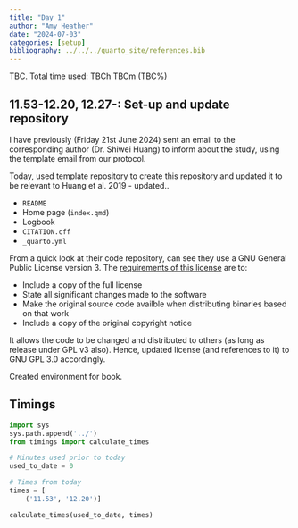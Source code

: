 ```yaml
---
title: "Day 1"
author: "Amy Heather"
date: "2024-07-03"
categories: [setup]
bibliography: ../../../quarto_site/references.bib
---
```


::: {.callout-note}

TBC. Total time used: TBCh TBCm (TBC%)

:::

## 11.53-12.20, 12.27-: Set-up and update repository

I have previously (Friday 21st June 2024) sent an email to the corresponding author (Dr. Shiwei Huang) to inform about the study, using the template email from our protocol.

Today, used template repository to create this repository and updated it to be relevant to Huang et al. 2019 - updated..

* `README`
* Home page (`index.qmd`)
* Logbook
* `CITATION.cff`
* `_quarto.yml`

From a quick look at their code repository, can see they use a GNU General Public License version 3. The [requirements of this license](https://fossa.com/blog/open-source-software-licenses-101-gpl-v3/) are to:

* Include a copy of the full license
* State all significant changes made to the software
* Make the original source code availble when distributing binaries based on that work
* Include a copy of the original copyright notice

It allows the code to be changed and distributed to others (as long as release under GPL v3 also). Hence, updated license (and references to it) to GNU GPL 3.0 accordingly.

Created environment for book.

## Timings

```python
import sys
sys.path.append('../')
from timings import calculate_times

# Minutes used prior to today
used_to_date = 0

# Times from today
times = [
    ('11.53', '12.20')]

calculate_times(used_to_date, times)
```